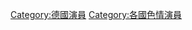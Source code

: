 {{Commons cat|Porn actresses from Germany}}

[[Category:德國演員|Category:德國演員]]
[[Category:各國色情演員|Category:各國色情演員]]